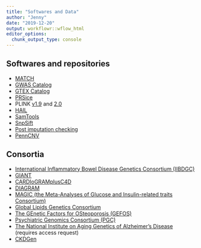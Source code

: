```yaml
---
title: "Softwares and Data"
author: "Jenny"
date: "2019-12-20"
output: workflowr::wflow_html
editor_options:
  chunk_output_type: console
---
```


## Softwares and repositories 

- [MATCH](http://match.ctglab.nl/#/home)
- [GWAS Catalog](https://www.ebi.ac.uk/gwas/)
- [GTEX Catalog](https://www.gtexportal.org/home/)
- [PRSice](https://choishingwan.github.io/PRSice/)
- PLINK [v1.9](https://www.cog-genomics.org/plink/1.9/) and [2.0](https://www.cog-genomics.org/plink/2.0/)
- [HAIL](https://hail.is/)
- [SamTools](http://www.htslib.org/)
- [SnpSift](http://snpeff.sourceforge.net/SnpSift.html#annotate)
- [Post imputation checking](https://www.well.ox.ac.uk/~wrayner/tools/Post-Imputation.html)
- [PennCNV](http://penncnv.openbioinformatics.org/en/latest/)

## Consortia 

- [International Inflammatory Bowel Disease Genetics Consortium (IIBDGC)](https://www.ibdgenetics.org/)
- [GIANT](http://portals.broadinstitute.org/collaboration/giant/index.php/Main_Page)
- [CARDIoGRAMplusC4D](http://www.cardiogramplusc4d.org/)
- [DIAGRAM](http://diagram-consortium.org/pub.html)
- [MAGIC (the Meta-Analyses of Glucose and Insulin-related traits Consortium)](https://www.magicinvestigators.org/)
- [Global Lipids Genetics Consortium](http://csg.sph.umich.edu/willer/public/lipids2013/)
- [The GEnetic Factors for OSteoporosis (GEFOS)](http://www.gefos.org/)
- [Psychiatric Genomics Consortium (PGC)](https://www.med.unc.edu/pgc/)
- [The National Institute on Aging Genetics of Alzheimer's Disease](https://www.niagads.org/) (requires access request)
- [CKDGen](https://ckdgen.imbi.uni-freiburg.de/)
